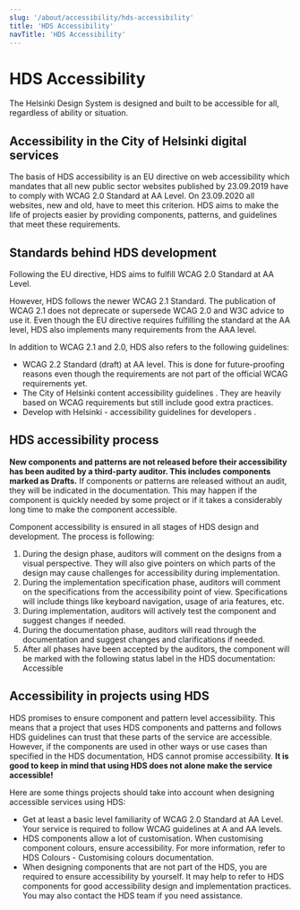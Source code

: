 ```yaml
---
slug: '/about/accessibility/hds-accessibility'
title: 'HDS Accessibility'
navTitle: 'HDS Accessibility'
---
```



# HDS Accessibility

<LeadParagraph>The Helsinki Design System is designed and built to be accessible for all, regardless of ability or situation.</LeadParagraph>

## Accessibility in the City of Helsinki digital services

<p>
  The basis of HDS accessibility is
  <ExternalLink href="https://eur-lex.europa.eu/eli/dir/2016/2102/oj">
   an EU directive on web accessibility 
  </ExternalLink>
  which mandates that all new public sector websites published by 23.09.2019 have to comply with
  <ExternalLink href="https://www.w3.org/TR/WCAG20/">WCAG 2.0 Standard at AA Level</ExternalLink>. On 23.09.2020 all
  websites, new and old, have to meet this criterion. HDS aims to make the life of projects easier by providing
  components, patterns, and guidelines that meet these requirements.
</p>

## Standards behind HDS development

Following the EU directive, HDS aims to fulfill <ExternalLink href="https://www.w3.org/TR/WCAG20/">WCAG 2.0 Standard at AA Level</ExternalLink>.

However, HDS follows the newer <ExternalLink href="https://www.w3.org/TR/WCAG21/">WCAG 2.1 Standard</ExternalLink>. The publication of WCAG 2.1 does not deprecate or supersede WCAG 2.0 and W3C advice to use it. Even though the EU directive requires fulfilling the standard at the AA level, HDS also implements many requirements from the AAA level.

In addition to WCAG 2.1 and 2.0, HDS also refers to the following guidelines:

- <ExternalLink href="https://www.w3.org/TR/WCAG22/">WCAG 2.2 Standard (draft) at AA level</ExternalLink>. This is done
  for future-proofing reasons even though the requirements are not part of the official WCAG requirements yet.
- <ExternalLink href="https://www.hel.fi/static/liitteet/kanslia/TPR/opas_saavutettavaan_sisaltoon_EN.pdf">
    The City of Helsinki content accessibility guidelines
  </ExternalLink>
  . They are heavily based on WCAG requirements but still include good extra practices.
- <ExternalLink href="https://dev.hel.fi/accessibility">
    Develop with Helsinki - accessibility guidelines for developers
  </ExternalLink>
  .

## HDS accessibility process

**New components and patterns are not released before their accessibility has been audited by a third-party auditor. This includes components marked as Drafts.** If components or patterns are released without an audit, they will be indicated in the documentation. This may happen if the component is quickly needed by some project or if it takes a considerably long time to make the component accessible.

Component accessibility is ensured in all stages of HDS design and development. The process is following:

1. During the design phase, auditors will comment on the designs from a visual perspective. They will also give pointers on which parts of the design may cause challenges for accessibility during implementation.
2. During the implementation specification phase, auditors will comment on the specifications from the accessibility point of view. Specifications will include things like keyboard navigation, usage of aria features, etc.
3. During implementation, auditors will actively test the component and suggest changes if needed.
4. During the documentation phase, auditors will read through the documentation and suggest changes and clarifications if needed.
5. After all phases have been accepted by the auditors, the component will be marked with the following status label in the HDS documentation: <StatusLabel type="success">Accessible</StatusLabel>

## Accessibility in projects using HDS

HDS promises to ensure component and pattern level accessibility. This means that a project that uses HDS components and patterns and follows HDS guidelines can trust that these parts of the service are accessible. However, if the components are used in other ways or use cases than specified in the HDS documentation, HDS cannot promise accessibility. **It is good to keep in mind that using HDS does not alone make the service accessible!**

Here are some things projects should take into account when designing accessible services using HDS:

- Get at least a basic level familiarity of <ExternalLink href="https://www.w3.org/TR/WCAG20/">WCAG 2.0 Standard at AA Level</ExternalLink>. Your service is required to follow WCAG guidelines at A and AA levels.
- HDS components allow a lot of customisation. When customising component colours, ensure accessibility. For more information, refer to <InternalLink size="M" href="/foundation/design-tokens/colour#customising-colours">HDS Colours - Customising colours documentation</InternalLink>.
- When designing components that are not part of the HDS, you are required to ensure accessibility by yourself. It may help to refer to HDS components for good accessibility design and implementation practices. You may also contact the HDS team if you need assistance.
